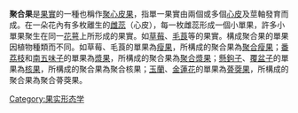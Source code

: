 {{expand|time=2017-12-06T21:29:54+00:00}}

'''聚合果'''是[[果實|果實]]的一種也稱作[[聚心皮果|聚心皮果]]，指單一果實由兩個或多個[[心皮|心皮]]及莖軸發育而成。在一朵花內有多枚離生的[[雌蕊|雌蕊]]（心皮），每一枚雌蕊形成一個小單果，許多小單果聚生在同一[[花萼|花萼]]上所形成的果實。如[[草莓|草莓]]、[[毛莨|毛莨]]等的果實。構成聚合果的單果因植物種類而不同。如草莓、毛莨的單果為[[瘦果|瘦果]]，所構成的聚合果為[[聚合瘦果|聚合瘦果]]；[[番荔枝|番荔枝]]和[[南五味子|南五味子]]的單果為[[漿果|漿果]]，所構成的聚合果為[[聚合漿果|聚合漿果]]；[[懸鉤子|懸鉤子]]、[[覆盆子|覆盆子]]的單果為[[核果|核果]]，所構成的聚合果為聚合核果；[[玉蘭|玉蘭]]、[[金蓮花|金蓮花]]的單果為[[蓇葖果|蓇葖果]]，所構成的聚合果為聚合蓇葖果。

[[Category:果实形态学|Category:果实形态学]]

{{果实}}